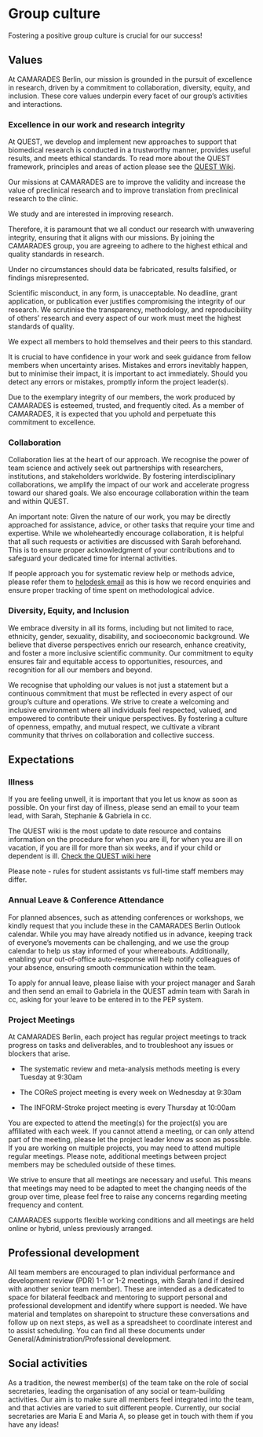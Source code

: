 # Group culture
Fostering a positive group culture is crucial for our success! 

## Values

At CAMARADES Berlin, our mission is grounded in the pursuit of excellence in research, driven by a commitment to collaboration, diversity, equity, and inclusion. These core values underpin every facet of our group’s activities and interactions. 

### Excellence in our work and research integrity 

At QUEST, we develop and implement new approaches to support that biomedical research is conducted in a trustworthy manner, provides useful results, and meets ethical standards. To read more about the QUEST framework, principles and areas of action please see the [QUEST Wiki](https://quest-wiki.premier.charite.de/index.php/BIH_QUEST_Center).  

Our missions at CAMARADES are to improve the validity and increase the value of preclinical research and to improve translation from preclinical research to the clinic.  

We study and are interested in improving research. 

Therefore, it is paramount that we all conduct our research with unwavering integrity, ensuring that it aligns with our missions. By joining the CAMARADES group, you are agreeing to adhere to the highest ethical and quality standards in research. 

Under no circumstances should data be fabricated, results falsified, or findings misrepresented.  

Scientific misconduct, in any form, is unacceptable. No deadline, grant application, or publication ever justifies compromising the integrity of our research. We scrutinise the transparency, methodology, and reproducibility of others’ research and every aspect of our work must meet the highest standards of quality.  

We expect all members to hold themselves and their peers to this standard.  

It is crucial to have confidence in your work and seek guidance from fellow members when uncertainty arises. Mistakes and errors inevitably happen, but to minimise their impact, it is important to act immediately.  Should you detect any errors or mistakes, promptly inform the project leader(s). 

Due to the exemplary integrity of our members, the work produced by CAMARADES is esteemed, trusted, and frequently cited. As a member of CAMARADES, it is expected that you uphold and perpetuate this commitment to excellence. 

### Collaboration
Collaboration lies at the heart of our approach. We recognise the power of team science and actively seek out partnerships with researchers, institutions, and stakeholders worldwide. By fostering interdisciplinary collaborations, we amplify the impact of our work and accelerate progress toward our shared goals. We also encourage collaboration within the team and within QUEST. 

An important note:  Given the nature of our work, you may be directly approached for assistance, advice, or other tasks that require your time and expertise. While we wholeheartedly encourage collaboration, it is helpful that all such requests or activities are discussed with Sarah beforehand. This is to ensure proper acknowledgment of your contributions and to safeguard your dedicated time for internal activities. 

If people approach you for systematic review help or methods advice, please refer them to [helpdesk email](camarades.berlin@charite.de) as this is how we record enquiries and ensure proper tracking of time spent on methodological advice.  

### Diversity, Equity, and Inclusion 

We embrace diversity in all its forms, including but not limited to race, ethnicity, gender, sexuality, disability, and socioeconomic background. We believe that diverse perspectives enrich our research, enhance creativity, and foster a more inclusive scientific community. Our commitment to equity ensures fair and equitable access to opportunities, resources, and recognition for all our members and beyond. 

We recognise that upholding our values is not just a statement but a continuous commitment that must be reflected in every aspect of our group’s culture and operations. We strive to create a welcoming and inclusive environment where all individuals feel respected, valued, and empowered to contribute their unique perspectives. By fostering a culture of openness, empathy, and mutual respect, we cultivate a vibrant community that thrives on collaboration and collective success. 

## Expectations

### Illness
If you are feeling unwell, it is important that you let us know as soon as possible. On your first day of illness, please send an email to your team lead, with Sarah, Stephanie & Gabriela in cc.   

The QUEST wiki is the most update to date resource and contains information on the procedure for when you are ill, for when you are ill on vacation, if you are ill for more than six weeks, and if your child or dependent is ill. [Check the QUEST wiki here](https://quest-wiki.premier.charite.de/index.php/Illness_and_sick_notes_(workflow)) 

Please note - rules for student assistants vs full-time staff members may differ.   

### Annual Leave & Conference Attendance
For planned absences, such as attending conferences or workshops, we kindly request that you include these in the CAMARADES Berlin Outlook calendar. While you may have already notified us in advance, keeping track of everyone’s movements can be challenging, and we use the group calendar to help us stay informed of your whereabouts. Additionally, enabling your out-of-office auto-response will help notify colleagues of your absence, ensuring smooth communication within the team.

To apply for annual leave, please liaise with your project manager and Sarah and then send an email to Gabriela in the QUEST admin team with Sarah in cc, asking for your leave to be entered in to the PEP system.  

### Project Meetings 

At CAMARADES Berlin, each project has regular project meetings to track progress on tasks and deliverables, and to troubleshoot any issues or blockers that arise.  

- The systematic review and meta-analysis methods meeting is every Tuesday at 9:30am 

- The COReS project meeting is every week on Wednesday at 9:30am  

- The INFORM-Stroke project meeting is every Thursday at 10:00am 

You are expected to attend the meeting(s) for the project(s) you are affiliated with each week. If you cannot attend a meeting, or can only attend part of the meeting, please let the project leader know as soon as possible. If you are working on multiple projects, you may need to attend multiple regular meetings. Please note, additional meetings between project members may be scheduled outside of these times.  

We strive to ensure that all meetings are necessary and useful. This means that meetings may need to be adapted to meet the changing needs of the group over time, please feel free to raise any concerns regarding meeting frequency and content.  

CAMARADES supports flexible working conditions and all meetings are held online or hybrid, unless previously arranged. 

## Professional development

All team members are encouraged to plan individual performance and development review (PDR) 1-1 or 1-2 meetings, with Sarah (and if desired with another senior team member). These are intended as a dedicated to space for bilateral feedback and mentoring to support personal and professional development and identify where support is needed. We have material and templates on sharepoint to structure these conversations and follow up on next steps, as well as a spreadsheet to coordinate interest and to assist scheduling. You can find all these documents under General/Administration/Professional development.


## Social activities

As a tradition, the newest member(s) of the team take on the role of social secretaries, leading the organisation of any social or team-building activities. Our aim is to make sure all members feel integrated into the team, and that activies are varied to suit different people. Currently, our social secretaries are Maria E and Maria A, so please get in touch with them if you have any ideas!

